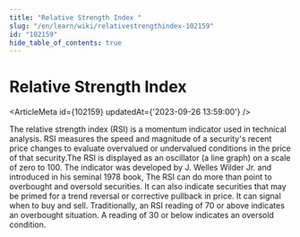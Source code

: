 ```yaml
---
title: "Relative Strength Index "
slug: "/en/learn/wiki/relativestrengthindex-102159"
id: "102159"
hide_table_of_contents: true
---
```



# Relative Strength Index 

<ArticleMeta id={102159} updatedAt={'2023-09-26 13:59:00'} />
<div className='border-solid border-b border-t-0 my-4 border-[var(--ifm-color-gray-300)]' />

The relative strength index (RSI) is a momentum indicator used in technical analysis. RSI measures the speed and magnitude of a security's recent price changes to evaluate overvalued or undervalued conditions in the price of that security.The RSI is displayed as an oscillator (a line graph) on a scale of zero to 100. The indicator was developed by J. Welles Wilder Jr. and introduced in his seminal 1978 book, The RSI can do more than point to overbought and oversold securities. It can also indicate securities that may be primed for a trend reversal or corrective pullback in price. It can signal when to buy and sell. Traditionally, an RSI reading of 70 or above indicates an overbought situation. A reading of 30 or below indicates an oversold condition.
